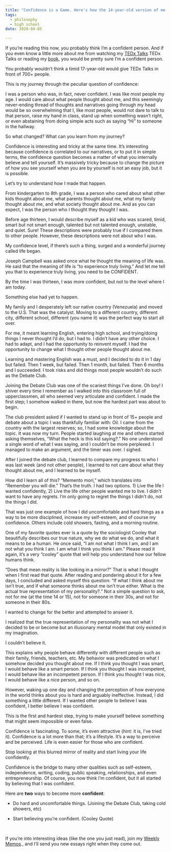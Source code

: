 ```yaml
---
title: "Confidence is a Game. Here's how the 14-year-old version of me played it"
tags:
  - philosophy
  - high school
date: 2020-04-05

---
```

If you’re reading this now, you probably think I’m a confident person. And if you even know a little more about me from watching my <a href="https://www.khanacademy.org/math/precalculus" target="_blank" rel="noreferrer">TEDx Talks</a> TEDx Talks or reading my <a href="http://amazon.com/author/jdcampolargo" target="_blank" rel="noreferrer">book</a>, you would be pretty sure I’m a confident person. 

You probably wouldn’t think a timid 17-year-old would give TEDx Talks in front of 700+ people.

This is my journey through the peculiar question of confidence:


I was a person who was, in fact, never confident. I was like most people my age. I would care about what people thought about me, and this seemingly never-ending thread of thoughts and narratives going through my head would be so overwhelming that I, like most people, would not dare to talk to that person, raise my hand in class, stand up when something wasn’t right, or even abstaining from doing simple acts such as saying “Hi” to someone in the hallway. 

So what changed? What can you learn from my journey?

Confidence is interesting and tricky at the same time. It’s interesting because confidence is correlated to our narratives, or to put it in simple terms, the confidence question becomes a matter of what you internally believe and tell yourself. It’s massively tricky because to change the picture of how you see yourself when you are by yourself is not an easy job, but it is possible. 

Let’s try to understand how I made that happen.

From kindergarten to 8th grade, I was a person who cared about what other kids thought about me, what parents thought about me, what my family thought about me, and what society thought about me. And as you can expect, I was the person who I thought they thought I was. 

Before age thirteen, I would describe myself as a kid who was scared, timid, smart but not smart enough, talented but not talented enough, unstable, and quiet. Sure! These descriptions were probably true if I compared them to other people. However, these descriptions were not about who I was.

My confidence level, if there’s such a thing, surged and a wonderful journey called life began. 

Joseph Campbell was asked once what he thought the meaning of life was. He said that the meaning of life is “to experience truly living.” And let me tell you that to experience truly living, you need to be CONFIDENT. 

By the time I was thirteen, I was more confident, but not to the level where I am today. 

Something else had yet to happen. 

My family and I desperately left our native country (Venezuela) and moved to the U.S. That was the catalyst. Moving to a different country, different city, different school, different (you name it) was the perfect way to start all over. 

For me, it meant learning English, entering high school, and trying/doing things I never thought I’d do, but I had to. I didn’t have any other choice. I had to adapt, and I had the opportunity to reinvent myself. I had the opportunity to change what I thought other people thought about me.

Learning and mastering English was a must, and I decided to do it in 1 day but failed. Then 1 week, but failed. Then 1 month, but failed. Then 6 months and I succeeded. I took risks and did things most people wouldn’t do such as the Debate Club. 

Joining the Debate Club was one of the scariest things I’ve done. Oh boy! I shiver every time I remember as I walked into this classroom full of upperclassmen, all who seemed very articulate and confident. I made the first step; I somehow walked in there, but now the hardest part was about to begin. 

The club president asked if I wanted to stand up in front of 15+ people and debate about a topic I was thankfully familiar with: Oil. I came from the country with the largest reserves; so, I had some knowledge about the topic. It was now my turn. People started laughing at me and others started asking themselves, “What the heck is this kid saying?.” No one understood a single word of what I was saying, and I couldn't be more perplexed. I managed to make an argument, and the timer was over. I sighed. 

After I joined the debate club, I learned to compare my progress to who I was last week (and not other people), I learned to not care about what they thought about me, and I learned to be myself.  

How did I learn all of this? “Memento mori,” which translates into “Remember you will die.” That’s the truth. I had two options. 1) Live the life I wanted confidently, 2) Live the life other people wanted me to live. I didn’t want to have any regrets. I’m only going to regret the things I didn’t do, not the things I did. 

That was just one example of how I did uncomfortable and hard things as a way to be more disciplined, increase my self-esteem, and of course my confidence. Others include cold showers, fasting, and a morning routine.

One of my favorite quotes ever is a quote by the sociologist Cooley that beautifully describes our true nature, why we do what we do, and what it means to be a human. He once said, “I am not what I think I am, and I am not what you think I am. I am what I think you think I am.” Please read it again, it’s a very “cooley” quote that will help you understand how our fellow humans think.

“Does that mean reality is like looking in a mirror?” That is what I thought when I first read that quote. After reading and pondering about it for a few days, I concluded and asked myself this question: “If what I think about me isn’t true, and if what someone thinks about me isn’t true either. What is the actual true representation of my personality?.” Not a simple question to ask, not for me (at the time 14 or 15), not for someone in their 30s, and not for someone in their 80s. 

I wanted to change for the better and attempted to answer it. 

I realized that the true representation of my personality was not what I decided to be or become but an illusionary mental model that only existed in my imagination. 

I couldn’t believe it.

This explains why people behave differently with different people such as their family, friends, teachers, etc. My behavior was predicated on what I somehow decided you thought about me. If I think you thought I was smart, I would behave like a smart person. If I think you thought I was incompetent, I would behave like an incompetent person. If I think you thought I was nice, I would behave like a nice person, and so on.

However, waking up one day and changing the perception of how everyone in the world thinks about you is hard and arguably ineffective. Instead, I did something a little different. If I wanted other people to believe I was confident, I better believe I was confident.

This is the first and hardest step, trying to make yourself believe something that might seem impossible or even false. 

Confidence is fascinating. To some, it’s even attractive (hint: it is, I’ve tried it). Confidence is a lot more than that; it’s a lifestyle. It’s a way to perceive and be perceived. Life is even easier for those who are confident. 

Stop looking at this blurred mirror of reality and start living your life confidently. 

Confidence is the bridge to many other qualities such as self-esteem, independence, writing, coding, public speaking, relationships, and even entrepreneurship. Of course, you now think I’m confident, but it all started by believing that I was confident. 

Here are **two** ways to become more **confident**:

* Do hard and uncomfortable things. (Joining the Debate Club, taking cold showers, etc)

* Start believing you’re confident. (Cooley Quote)



<p>&nbsp;  </p>


If you’re into interesting ideas (like the one you just read), join my <a href="https://juandavidcampolargo.substack.com/" target="_blank">Weekly Memos</a>., and I’ll send you new essays right when they come out. 
